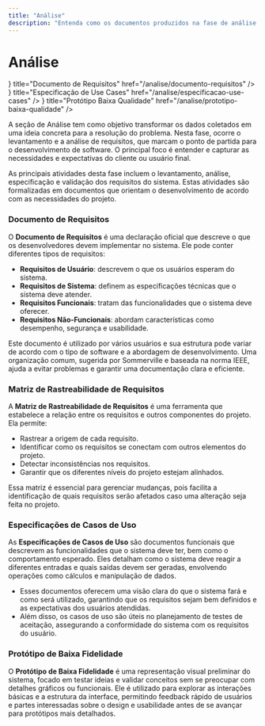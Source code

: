 ```yaml
---
title: "Análise"
description: "Entenda como os documentos produzidos na fase de análise funcionam e como eles se relacionam entre si."
---
```



# Análise

<Cards>
  <Cards.Card
    icon={<FilesIcon />}
    title="Documento de Requisitos"
    href="/analise/documento-requisitos"
  />
  <Cards.Card
    icon={<DiagramIcon />}
    title="Especificação de Use Cases"
    href="/analise/especificacao-use-cases"
  />
  <Cards.Card
    icon={<BoxIcon />}
    title="Protótipo Baixa Qualidade"
    href="/analise/prototipo-baixa-qualidade"
  />
</Cards>

A seção de Análise tem como objetivo transformar os dados coletados em uma ideia concreta para a resolução do problema. Nesta fase, ocorre o levantamento e a análise de requisitos, que marcam o ponto de partida para o desenvolvimento de software. O principal foco é entender e capturar as necessidades e expectativas do cliente ou usuário final.

As principais atividades desta fase incluem o levantamento, análise, especificação e validação dos requisitos do sistema. Estas atividades são formalizadas em documentos que orientam o desenvolvimento de acordo com as necessidades do projeto.

### Documento de Requisitos

O **Documento de Requisitos** é uma declaração oficial que descreve o que os desenvolvedores devem implementar no sistema. Ele pode conter diferentes tipos de requisitos:

- **Requisitos de Usuário**: descrevem o que os usuários esperam do sistema.
- **Requisitos de Sistema**: definem as especificações técnicas que o sistema deve atender.
- **Requisitos Funcionais**: tratam das funcionalidades que o sistema deve oferecer.
- **Requisitos Não-Funcionais**: abordam características como desempenho, segurança e usabilidade.

Este documento é utilizado por vários usuários e sua estrutura pode variar de acordo com o tipo de software e a abordagem de desenvolvimento. Uma organização comum, sugerida por Sommerville e baseada na norma IEEE, ajuda a evitar problemas e garantir uma documentação clara e eficiente.

### Matriz de Rastreabilidade de Requisitos

A **Matriz de Rastreabilidade de Requisitos** é uma ferramenta que estabelece a relação entre os requisitos e outros componentes do projeto. Ela permite:

- Rastrear a origem de cada requisito.
- Identificar como os requisitos se conectam com outros elementos do projeto.
- Detectar inconsistências nos requisitos.
- Garantir que os diferentes níveis do projeto estejam alinhados.

Essa matriz é essencial para gerenciar mudanças, pois facilita a identificação de quais requisitos serão afetados caso uma alteração seja feita no projeto.

### Especificações de Casos de Uso

As **Especificações de Casos de Uso** são documentos funcionais que descrevem as funcionalidades que o sistema deve ter, bem como o comportamento esperado. Eles detalham como o sistema deve reagir a diferentes entradas e quais saídas devem ser geradas, envolvendo operações como cálculos e manipulação de dados.

- Esses documentos oferecem uma visão clara do que o sistema fará e como será utilizado, garantindo que os requisitos sejam bem definidos e as expectativas dos usuários atendidas.
- Além disso, os casos de uso são úteis no planejamento de testes de aceitação, assegurando a conformidade do sistema com os requisitos do usuário.

### Protótipo de Baixa Fidelidade

O **Protótipo de Baixa Fidelidade** é uma representação visual preliminar do sistema, focado em testar ideias e validar conceitos sem se preocupar com detalhes gráficos ou funcionais. Ele é utilizado para explorar as interações básicas e a estrutura da interface, permitindo feedback rápido de usuários e partes interessadas sobre o design e usabilidade antes de se avançar para protótipos mais detalhados.
